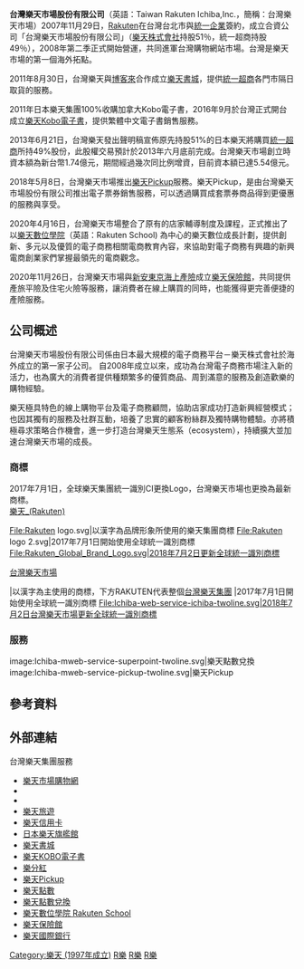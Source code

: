 {{Infobox_Company
|company_name = 台灣樂天市場股份有限公司
|company_name_en = Taiwan Rakuten Ichiba,Inc.
| logo =Ichiba-web-header-logo.svg
| logo_alt = 台灣樂天市場
| type = [[股份有限公司|股份有限公司]]
| trading_name =台灣樂天市場
| local_code_name =TW
| local_code =28847204
| foundation = {{Start date and age|2008|2|22}} 
| area_served = [[台灣|台灣]]
| founder = 
| key_people =[[董事長|董事長]]：小林 正忠<br>[[總經理|總經理]]：羅雅薰
| location = {{ROC-TW}}<br>[[台北市|台北市]][[中山區_(臺北市)|中山區]]民生東路三段49號11樓
| capital  = [[新臺幣|新台幣]]18億5200萬元（2019年6月13日）
| profit  =
| assets = [[新臺幣|新台幣]]18億5200萬元
| market_value =
| num_employees =
| industry = 百貨公司業
| products = 購物網站
| revenue  = 
| accounting_period = 
| parent = [[樂天株式會社|樂天株式會社]]（[[Rakuten|Rakuten]]）
| subsid = {{ubl|[[樂天Kobo電子書|樂天Kobo電子書]]|[[樂天旅遊|樂天旅遊]]|[[樂天信用卡|樂天信用卡]]|[[樂天書城|樂天書城]]}}
| major_shareholder = [[樂天株式會社|樂天株式會社]]持股100％
| homepage = [https://www.rakuten.com.tw/ www.rakuten.com.tw]
}}

'''台灣樂天市場股份有限公司'''（英語：Taiwan Rakuten Ichiba,Inc.，簡稱：台灣樂天市場）2007年11月29日，[[Rakuten|Rakuten]]在台灣台北市與[[統一企業|統一企業]]簽約，成立合資公司「台灣樂天市場股份有限公司」（[[樂天株式會社|樂天株式會社]]持股51％，統一超商持股49％），2008年第二季正式開始營運，共同進軍台灣購物網站市場。台灣是樂天市場的第一個海外拓點。

2011年8月30日，台灣樂天與[[博客來網路書店|博客來]]合作成立[[樂天書城|樂天書城]]，提供[[統一超商|統一超商]]各門市隔日取貨的服務。

2011年日本樂天集團100%收購加拿大Kobo電子書，2016年9月於台灣正式開台成立[[樂天Kobo電子書|樂天Kobo電子書]]，提供繁體中文電子書銷售服務。

2013年6月21日，台灣樂天發出聲明稿宣佈原先持股51%的日本樂天將購買[[統一超商|統一超商]]所持49%股份，此股權交易預計於2013年六月底前完成。台灣樂天市場創立時資本額為新台幣1.74億元，期間經過幾次同比例增資，目前資本額已達5.54億元。

2018年5月8日，台灣樂天市場推出[[樂天Pickup|樂天Pickup]]服務。樂天Pickup，是由台灣樂天市場股份有限公司推出電子票券銷售服務，可以透過購買成套票券商品得到更優惠的服務與享受。

2020年4月16日，台灣樂天市場整合了原有的店家輔導制度及課程，正式推出了以[[樂天數位學院|樂天數位學院]]（英語：Rakuten School) 為中心的樂天數位成長計劃，提供創新、多元以及優質的電子商務相關電商教育內容，來協助對電子商務有興趣的新興電商創業家們掌握最領先的電商觀念。

2020年11月26日，台灣樂天市場與[[新安東京海上產險|新安東京海上產險]]成立[[樂天保險館|樂天保險館]]，共同提供產旅平險及住宅火險等服務，讓消費者在線上購買的同時，也能獲得更完善便捷的產險服務。

==公司概述==
台灣樂天市場股份有限公司係由日本最大規模的電子商務平台－樂天株式會社於海外成立的第一家子公司。
自2008年成立以來，成功為台灣電子商務市場注入新的活力，也為廣大的消費者提供種類繁多的優質商品、周到滿意的服務及創造歡樂的購物經驗。

樂天極具特色的線上購物平台及電子商務顧問，協助店家成功打造新興經營模式；也因其獨有的服務及社群互動，培養了忠實的顧客粉絲群及獨特購物體驗。亦將積極尋求策略合作機會，進一步打造台灣樂天生態系（ecosystem），持續擴大並加速台灣樂天市場的成長。

=== 商標 ===
2017年7月1日，全球樂天集團統一識別CI更換Logo，台灣樂天市場也更換為最新商標。<br>

[[樂天_(Rakuten)|樂天_(Rakuten)]]<br>
<gallery>
File:Rakuten logo.svg|以漢字為品牌形象所使用的樂天集團商標
File:Rakuten logo 2.svg|2017年7月1日開始使用全球統一識別商標
File:Rakuten_Global_Brand_Logo.svg|2018年7月2日更新全球統一識別商標
</gallery>

[[台灣樂天市場|台灣樂天市場]]<br>
<gallery>
|以漢字為主使用的商標，下方RAKUTEN代表整個[[台灣樂天集團|台灣樂天集團]]
|2017年7月1日開始使用全球統一識別商標
File:Ichiba-web-service-ichiba-twoline.svg|2018年7月2日台灣樂天市場更新全球統一識別商標
</gallery>

=== 服務 ===
<gallery>
image:Ichiba-mweb-service-superpoint-twoline.svg|樂天點數兌換
image:Ichiba-mweb-service-pickup-twoline.svg|樂天Pickup
</gallery>

==參考資料==
{{reflist}}

==外部連結==
台灣樂天集團服務
*[https://www.rakuten.com.tw/ 樂天市場購物網] {{Wayback|url=https://www.rakuten.com.tw/ |date=20210315160819 }}{{zh-tw}}
*{{facebook|RakutenTW|樂天市場 Rakuten Taiwan}}
*{{youtube|user=RakutenTaiwan|Taiwan Rakuten}}
*[http://travel.rakuten.com.tw/ 樂天旅遊] {{Wayback|url=http://travel.rakuten.com.tw/ |date=20210331083545 }}{{zh-tw}}
*[https://card.rakuten.com.tw/ 樂天信用卡] {{Wayback|url=https://card.rakuten.com.tw/ |date=20210120172935 }}{{zh-tw}}
*[https://www.rakuten.com.tw/shop/rakutenshop/ 日本樂天旗艦館] {{Wayback|url=https://www.rakuten.com.tw/shop/rakutenshop/ |date=20211107082547 }}{{zh-tw}}
*[https://www.rakuten.com.tw/shop/rbook/ 樂天書城] {{Wayback|url=https://www.rakuten.com.tw/shop/rbook/ |date=20200924130155 }}{{zh-tw}}
*[https://www.kobo.com/tw/zh/ 樂天KOBO電子書] {{Wayback|url=https://www.kobo.com/tw/zh/ |date=20210330144939 }}{{zh-tw}}
*[https://affiliate.rakuten.com.tw/ 樂分紅] {{Wayback|url=https://affiliate.rakuten.com.tw/ |date=20210311024521 }}{{zh-tw}}
*[https://www.rakuten.com.tw/pickup/ 樂天Pickup] {{Wayback|url=https://www.rakuten.com.tw/pickup/ |date=20200924140730 }}{{zh-tw}}
*[https://www.rakuten.com.tw/superpoint/ 樂天點數] {{Wayback|url=https://www.rakuten.com.tw/superpoint/ |date=20200516234709 }}{{zh-tw}}
*[https://www.rakuten.com.tw/superpoint/exchange/ 樂天點數兌換] {{Wayback|url=https://www.rakuten.com.tw/superpoint/exchange/ |date=20200928100041 }}{{zh-tw}}
*[https://rakutenschool.com.tw/ 樂天數位學院 Rakuten School] {{Wayback|url=https://rakutenschool.com.tw/ |date=20210124044920 }}{{zh-tw}}
*[https://www.rakuten.com.tw/insurance/ 樂天保險館] {{Wayback|url=https://www.rakuten.com.tw/insurance/ |date=20211029221622 }}{{zh-tw}}
*[https://www.rakuten-bank.com.tw/ 樂天國際銀行] {{Wayback|url=https://www.rakuten-bank.com.tw/ |date=20210323022922 }}{{zh-tw}}
{{Rakuten}}
[[Category:樂天_(1997年成立)|Category:樂天 (1997年成立)]]
[[Category:2007年成立的公司|R樂]]
[[Category:台灣網站|R樂]]
[[Category:購物網站|R樂]]